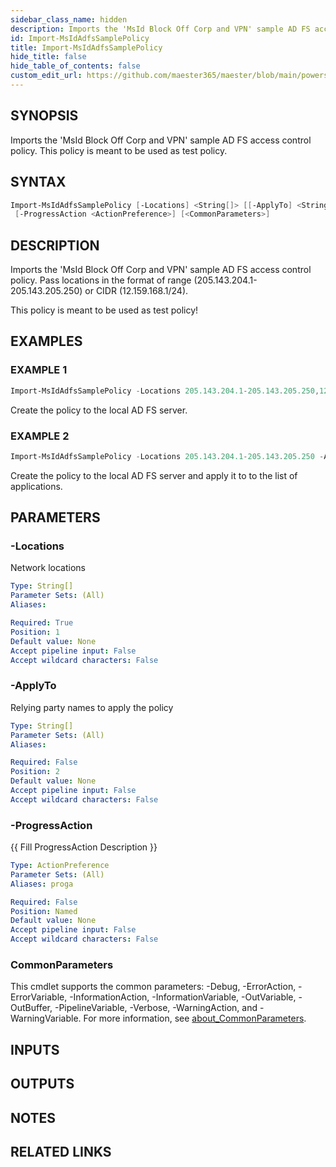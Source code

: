 ```yaml
---
sidebar_class_name: hidden
description: Imports the 'MsId Block Off Corp and VPN' sample AD FS access control policy.
id: Import-MsIdAdfsSamplePolicy
title: Import-MsIdAdfsSamplePolicy
hide_title: false
hide_table_of_contents: false
custom_edit_url: https://github.com/maester365/maester/blob/main/powershell/public/Import-MsIdAdfsSamplePolicy.ps1
---
```


## SYNOPSIS

Imports the 'MsId Block Off Corp and VPN' sample AD FS access control policy.
This policy is meant to be used as test policy.

## SYNTAX

```powershell
Import-MsIdAdfsSamplePolicy [-Locations] <String[]> [[-ApplyTo] <String[]>]
 [-ProgressAction <ActionPreference>] [<CommonParameters>]
```

## DESCRIPTION

Imports the 'MsId Block Off Corp and VPN' sample AD FS access control policy.
Pass locations in the format of range (205.143.204.1-205.143.205.250) or CIDR (12.159.168.1/24).

This policy is meant to be used as test policy!

## EXAMPLES

### EXAMPLE 1

```powershell
Import-MsIdAdfsSamplePolicy -Locations 205.143.204.1-205.143.205.250,12.159.168.1/24,12.35.175.1/26
```

Create the policy to the local AD FS server.

### EXAMPLE 2

```powershell
Import-MsIdAdfsSamplePolicy -Locations 205.143.204.1-205.143.205.250 -ApplyTo App1,App2
```

Create the policy to the local AD FS server and apply it to to the list of applications.

## PARAMETERS

### -Locations

Network locations

```yaml
Type: String[]
Parameter Sets: (All)
Aliases:

Required: True
Position: 1
Default value: None
Accept pipeline input: False
Accept wildcard characters: False
```

### -ApplyTo

Relying party names to apply the policy

```yaml
Type: String[]
Parameter Sets: (All)
Aliases:

Required: False
Position: 2
Default value: None
Accept pipeline input: False
Accept wildcard characters: False
```

### -ProgressAction

\{\{ Fill ProgressAction Description \}\}

```yaml
Type: ActionPreference
Parameter Sets: (All)
Aliases: proga

Required: False
Position: Named
Default value: None
Accept pipeline input: False
Accept wildcard characters: False
```

### CommonParameters

This cmdlet supports the common parameters: -Debug, -ErrorAction, -ErrorVariable, -InformationAction, -InformationVariable, -OutVariable, -OutBuffer, -PipelineVariable, -Verbose, -WarningAction, and -WarningVariable. For more information, see [about_CommonParameters](http://go.microsoft.com/fwlink/?LinkID=113216).

## INPUTS

## OUTPUTS

## NOTES

## RELATED LINKS
